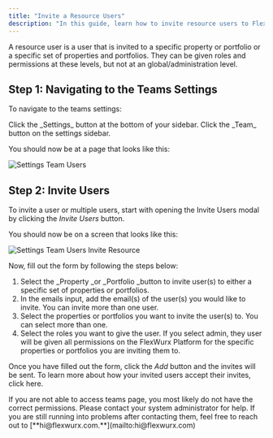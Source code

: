 ```yaml
---
title: "Invite a Resource Users"
description: "In this guide, learn how to invite resource users to FlexWurx. This includes inviting users by property or portfolio."
---
```


<Info>
  A resource user is a user that is invited to a specific property or portfolio or a specific set of properties and portfolios. They can be given roles and permissions at these levels, but not at an global/administration level.
</Info>

## Step 1: Navigating to the Teams Settings

To navigate to the teams settings:

<Steps>
  <Step title="Go to Settings">
    Click the _Settings_ button at the bottom of your sidebar.
  </Step>
  <Step title="Go to Team Settings">
    Click the _Team_ button on the settings sidebar.
  </Step>
</Steps>

You should now be at a page that looks like this:

![Settings Team Users](/images/SettingsTeamUsers.jpeg)

## Step 2: Invite Users

To invite a user or multiple users, start with opening the Invite Users modal by clicking the _Invite Users_ button.

You should now be on a screen that looks like this:

![Settings Team Users Invite Resource](/images/SettingsTeamUsersInviteResource.jpeg)

Now, fill out the form by following the steps below:

1. Select the \_Property \_or \_Portfolio \_button to invite user(s) to either a specific set of properties or portfolios.
2. In the emails input, add the email(s) of the user(s) you would like to invite. You can invite more than one user.
3. Select the properties or portfolios you want to invite the user(s) to. You can select more than one.
4. Select the roles you want to give the user. If you select admin, they user will be given all permissions on the FlexWurx Platform for the specific properties or portfolios you are inviting them to.

Once you have filled out the form, click the _Add_ button and the invites will be sent. To learn more about how your invited users accept their invites, click here.

<Note>
  If you are not able to access teams page, you most likely do not have the correct permissions. Please contact your system administrator for help. If you are still running into problems after contacting them, feel free to reach out to [**hi@flexwurx.com.**](mailto:hi@flexwurx.com)
</Note>
